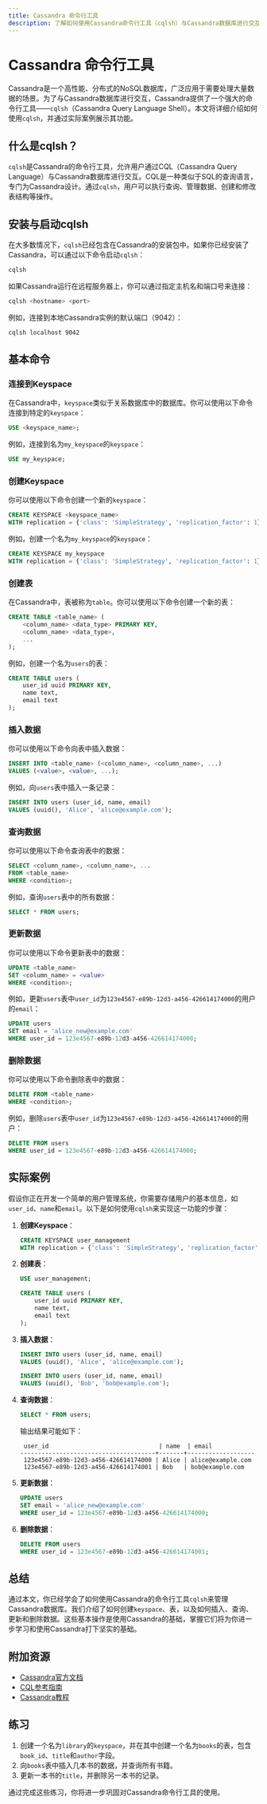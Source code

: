 ```yaml
---
title: Cassandra 命令行工具
description: 了解如何使用Cassandra命令行工具（cqlsh）与Cassandra数据库进行交互。本文适合初学者，包含基础命令、实际案例和代码示例。
---
```


# Cassandra 命令行工具

Cassandra是一个高性能、分布式的NoSQL数据库，广泛应用于需要处理大量数据的场景。为了与Cassandra数据库进行交互，Cassandra提供了一个强大的命令行工具——`cqlsh`（Cassandra Query Language Shell）。本文将详细介绍如何使用`cqlsh`，并通过实际案例展示其功能。

## 什么是cqlsh？

`cqlsh`是Cassandra的命令行工具，允许用户通过CQL（Cassandra Query Language）与Cassandra数据库进行交互。CQL是一种类似于SQL的查询语言，专门为Cassandra设计。通过`cqlsh`，用户可以执行查询、管理数据、创建和修改表结构等操作。

## 安装与启动cqlsh

在大多数情况下，`cqlsh`已经包含在Cassandra的安装包中。如果你已经安装了Cassandra，可以通过以下命令启动`cqlsh`：

```bash
cqlsh
```

如果Cassandra运行在远程服务器上，你可以通过指定主机名和端口号来连接：

```bash
cqlsh <hostname> <port>
```

例如，连接到本地Cassandra实例的默认端口（9042）：

```bash
cqlsh localhost 9042
```

## 基本命令

### 连接到Keyspace

在Cassandra中，`keyspace`类似于关系数据库中的数据库。你可以使用以下命令连接到特定的`keyspace`：

```sql
USE <keyspace_name>;
```

例如，连接到名为`my_keyspace`的`keyspace`：

```sql
USE my_keyspace;
```

### 创建Keyspace

你可以使用以下命令创建一个新的`keyspace`：

```sql
CREATE KEYSPACE <keyspace_name>
WITH replication = {'class': 'SimpleStrategy', 'replication_factor': 1};
```

例如，创建一个名为`my_keyspace`的`keyspace`：

```sql
CREATE KEYSPACE my_keyspace
WITH replication = {'class': 'SimpleStrategy', 'replication_factor': 1};
```

### 创建表

在Cassandra中，表被称为`table`。你可以使用以下命令创建一个新的表：

```sql
CREATE TABLE <table_name> (
    <column_name> <data_type> PRIMARY KEY,
    <column_name> <data_type>,
    ...
);
```

例如，创建一个名为`users`的表：

```sql
CREATE TABLE users (
    user_id uuid PRIMARY KEY,
    name text,
    email text
);
```

### 插入数据

你可以使用以下命令向表中插入数据：

```sql
INSERT INTO <table_name> (<column_name>, <column_name>, ...)
VALUES (<value>, <value>, ...);
```

例如，向`users`表中插入一条记录：

```sql
INSERT INTO users (user_id, name, email)
VALUES (uuid(), 'Alice', 'alice@example.com');
```

### 查询数据

你可以使用以下命令查询表中的数据：

```sql
SELECT <column_name>, <column_name>, ...
FROM <table_name>
WHERE <condition>;
```

例如，查询`users`表中的所有数据：

```sql
SELECT * FROM users;
```

### 更新数据

你可以使用以下命令更新表中的数据：

```sql
UPDATE <table_name>
SET <column_name> = <value>
WHERE <condition>;
```

例如，更新`users`表中`user_id`为`123e4567-e89b-12d3-a456-426614174000`的用户的`email`：

```sql
UPDATE users
SET email = 'alice_new@example.com'
WHERE user_id = 123e4567-e89b-12d3-a456-426614174000;
```

### 删除数据

你可以使用以下命令删除表中的数据：

```sql
DELETE FROM <table_name>
WHERE <condition>;
```

例如，删除`users`表中`user_id`为`123e4567-e89b-12d3-a456-426614174000`的用户：

```sql
DELETE FROM users
WHERE user_id = 123e4567-e89b-12d3-a456-426614174000;
```

## 实际案例

假设你正在开发一个简单的用户管理系统，你需要存储用户的基本信息，如`user_id`、`name`和`email`。以下是如何使用`cqlsh`来实现这一功能的步骤：

1. **创建Keyspace**：

    ```sql
    CREATE KEYSPACE user_management
    WITH replication = {'class': 'SimpleStrategy', 'replication_factor': 1};
    ```

2. **创建表**：

    ```sql
    USE user_management;

    CREATE TABLE users (
        user_id uuid PRIMARY KEY,
        name text,
        email text
    );
    ```

3. **插入数据**：

    ```sql
    INSERT INTO users (user_id, name, email)
    VALUES (uuid(), 'Alice', 'alice@example.com');

    INSERT INTO users (user_id, name, email)
    VALUES (uuid(), 'Bob', 'bob@example.com');
    ```

4. **查询数据**：

    ```sql
    SELECT * FROM users;
    ```

    输出结果可能如下：

    ```plaintext
     user_id                               | name  | email
    --------------------------------------+-------+-------------------
     123e4567-e89b-12d3-a456-426614174000 | Alice | alice@example.com
     123e4567-e89b-12d3-a456-426614174001 | Bob   | bob@example.com
    ```

5. **更新数据**：

    ```sql
    UPDATE users
    SET email = 'alice_new@example.com'
    WHERE user_id = 123e4567-e89b-12d3-a456-426614174000;
    ```

6. **删除数据**：

    ```sql
    DELETE FROM users
    WHERE user_id = 123e4567-e89b-12d3-a456-426614174001;
    ```

## 总结

通过本文，你已经学会了如何使用Cassandra的命令行工具`cqlsh`来管理Cassandra数据库。我们介绍了如何创建`keyspace`、表，以及如何插入、查询、更新和删除数据。这些基本操作是使用Cassandra的基础，掌握它们将为你进一步学习和使用Cassandra打下坚实的基础。

## 附加资源

- [Cassandra官方文档](https://cassandra.apache.org/doc/latest/)
- [CQL参考指南](https://cassandra.apache.org/doc/latest/cql/)
- [Cassandra教程](https://www.tutorialspoint.com/cassandra/index.htm)

## 练习

1. 创建一个名为`library`的`keyspace`，并在其中创建一个名为`books`的表，包含`book_id`、`title`和`author`字段。
2. 向`books`表中插入几本书的数据，并查询所有书籍。
3. 更新一本书的`title`，并删除另一本书的记录。

通过完成这些练习，你将进一步巩固对Cassandra命令行工具的使用。